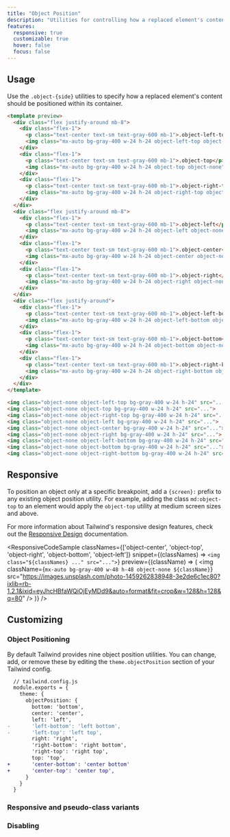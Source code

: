 ```yaml
---
title: "Object Position"
description: "Utilities for controlling how a replaced element's content should be positioned within its container."
features:
  responsive: true
  customizable: true
  hover: false
  focus: false
---
```




## Usage

Use the `.object-{side}` utilities to specify how a replaced element's content should be positioned within its container.

```html
<template preview>
  <div class="flex justify-around mb-8">
    <div class="flex-1">
      <p class="text-center text-sm text-gray-600 mb-1">.object-left-top</p>
      <img class="mx-auto bg-gray-400 w-24 h-24 object-left-top object-none" src="https://images.unsplash.com/photo-1459262838948-3e2de6c1ec80?ixlib=rb-1.2.1&ixid=eyJhcHBfaWQiOjEyMDd9&auto=format&fit=crop&w=64&h=64&q=80">
    </div>
    <div class="flex-1">
      <p class="text-center text-sm text-gray-600 mb-1">.object-top</p>
      <img class="mx-auto bg-gray-400 w-24 h-24 object-top object-none" src="https://images.unsplash.com/photo-1459262838948-3e2de6c1ec80?ixlib=rb-1.2.1&ixid=eyJhcHBfaWQiOjEyMDd9&auto=format&fit=crop&w=64&h=64&q=80">
    </div>
    <div class="flex-1">
      <p class="text-center text-sm text-gray-600 mb-1">.object-right-top</p>
      <img class="mx-auto bg-gray-400 w-24 h-24 object-right-top object-none" src="https://images.unsplash.com/photo-1459262838948-3e2de6c1ec80?ixlib=rb-1.2.1&ixid=eyJhcHBfaWQiOjEyMDd9&auto=format&fit=crop&w=64&h=64&q=80">
    </div>
  </div>
  <div class="flex justify-around mb-8">
    <div class="flex-1">
      <p class="text-center text-sm text-gray-600 mb-1">.object-left</p>
      <img class="mx-auto bg-gray-400 w-24 h-24 object-left object-none" src="https://images.unsplash.com/photo-1459262838948-3e2de6c1ec80?ixlib=rb-1.2.1&ixid=eyJhcHBfaWQiOjEyMDd9&auto=format&fit=crop&w=64&h=64&q=80">
    </div>
    <div class="flex-1">
      <p class="text-center text-sm text-gray-600 mb-1">.object-center</p>
      <img class="mx-auto bg-gray-400 w-24 h-24 object-center object-none" src="https://images.unsplash.com/photo-1459262838948-3e2de6c1ec80?ixlib=rb-1.2.1&ixid=eyJhcHBfaWQiOjEyMDd9&auto=format&fit=crop&w=64&h=64&q=80">
    </div>
    <div class="flex-1">
      <p class="text-center text-sm text-gray-600 mb-1">.object-right</p>
      <img class="mx-auto bg-gray-400 w-24 h-24 object-right object-none" src="https://images.unsplash.com/photo-1459262838948-3e2de6c1ec80?ixlib=rb-1.2.1&ixid=eyJhcHBfaWQiOjEyMDd9&auto=format&fit=crop&w=64&h=64&q=80">
    </div>
  </div>
  <div class="flex justify-around">
    <div class="flex-1">
      <p class="text-center text-sm text-gray-600 mb-1">.object-left-bottom</p>
      <img class="mx-auto bg-gray-400 w-24 h-24 object-left-bottom object-none" src="https://images.unsplash.com/photo-1459262838948-3e2de6c1ec80?ixlib=rb-1.2.1&ixid=eyJhcHBfaWQiOjEyMDd9&auto=format&fit=crop&w=64&h=64&q=80">
    </div>
    <div class="flex-1">
      <p class="text-center text-sm text-gray-600 mb-1">.object-bottom</p>
      <img class="mx-auto bg-gray-400 w-24 h-24 object-bottom object-none" src="https://images.unsplash.com/photo-1459262838948-3e2de6c1ec80?ixlib=rb-1.2.1&ixid=eyJhcHBfaWQiOjEyMDd9&auto=format&fit=crop&w=64&h=64&q=80">
    </div>
    <div class="flex-1">
      <p class="text-center text-sm text-gray-600 mb-1">.object-right-bottom</p>
      <img class="mx-auto bg-gray-400 w-24 h-24 object-right-bottom object-none" src="https://images.unsplash.com/photo-1459262838948-3e2de6c1ec80?ixlib=rb-1.2.1&ixid=eyJhcHBfaWQiOjEyMDd9&auto=format&fit=crop&w=64&h=64&q=80">
    </div>
  </div>
</template>

<img class="object-none object-left-top bg-gray-400 w-24 h-24" src="...">
<img class="object-none object-top bg-gray-400 w-24 h-24" src="...">
<img class="object-none object-right-top bg-gray-400 w-24 h-24" src="...">
<img class="object-none object-left bg-gray-400 w-24 h-24" src="...">
<img class="object-none object-center bg-gray-400 w-24 h-24" src="...">
<img class="object-none object-right bg-gray-400 w-24 h-24" src="...">
<img class="object-none object-left-bottom bg-gray-400 w-24 h-24" src="...">
<img class="object-none object-bottom bg-gray-400 w-24 h-24" src="...">
<img class="object-none object-right-bottom bg-gray-400 w-24 h-24" src="...">
```

## Responsive

To position an object only at a specific breakpoint, add a `{screen}:` prefix to any existing object position utility. For example, adding the class `md:object-top` to an element would apply the `object-top` utility at medium screen sizes and above.

For more information about Tailwind's responsive design features, check out the [Responsive Design](/docs/responsive-design) documentation.

<ResponsiveCodeSample
  classNames={['object-center', 'object-top', 'object-right', 'object-bottom', 'object-left']}
  snippet={(classNames) => `
    <img class="${classNames} ..." src="...">
  `}
  preview={(className) => (
    <img className={`mx-auto bg-gray-400 w-48 h-48 object-none ${className}`} src="https://images.unsplash.com/photo-1459262838948-3e2de6c1ec80?ixlib=rb-1.2.1&ixid=eyJhcHBfaWQiOjEyMDd9&auto=format&fit=crop&w=128&h=128&q=80" />
  )}
/>

## Customizing

### Object Positioning

By default Tailwind provides nine object position utilities. You can change, add, or remove these by editing the `theme.objectPosition` section of your Tailwind config.

```diff
  // tailwind.config.js
  module.exports = {
    theme: {
      objectPosition: {
        bottom: 'bottom',
        center: 'center',
        left: 'left',
-       'left-bottom': 'left bottom',
-       'left-top': 'left top',
        right: 'right',
        'right-bottom': 'right bottom',
        'right-top': 'right top',
        top: 'top',
+       'center-bottom': 'center bottom'
+       'center-top': 'center top',
      }
    }
  }
```

### Responsive and pseudo-class variants

<Variants plugin="objectPosition" />

### Disabling

<Disabling plugin="objectPosition" />
